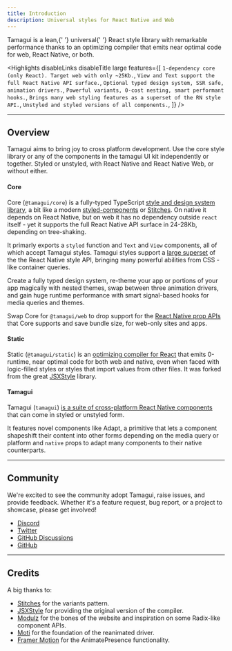 ```yaml
---
title: Introduction
description: Universal styles for React Native and Web
---
```


<IntroParagraph>
  Tamagui is a lean,{' '}
  <TooltipSimple
    placement="top"
    label="100% shared style code between web and React Native."
  ><span className="tooltip">universal</span></TooltipSimple>{' '}
  React style library with remarkable performance thanks to an optimizing
  compiler that emits near optimal code for web, React Native, or both.
</IntroParagraph>

<Highlights
  disableLinks
  disableTitle
  large
  features={[
    `1-dependency core (only React). Target web with only ~25Kb.`,
    `View and Text support the full React Native API surface.`,
    `Optional typed design system, SSR safe, animation drivers.`,
    `Powerful variants, 0-cost nesting, smart performant hooks.`,
    `Brings many web styling features as a superset of the RN style API.`,
    `Unstyled and styled versions of all components.`,
  ]}
/>

<GetStarted />

---

## Overview

Tamagui aims to bring joy to cross platform development. Use the core style library or
any of the components in the tamagui UI kit independently or together. Styled or
unstyled, with React Native and React Native Web, or without either.

#### Core

Core (`@tamagui/core`) is a fully-typed TypeScript
[style and design system library](/docs/core/configuration), a bit like a modern
[styled-components](https://styled-components.com) or
[Stitches](https://stitches.dev). On native it depends on React Native, but on
web it has no dependency outside `react` itself - yet it supports the full React
Native API surface in 24-28Kb, depending on tree-shaking.

It primarly exports a `styled` function and `Text` and `View` components, all of
which accept Tamagui styles. Tamagui styles support a
[large superset](/docs/intro/styles) of the the React Native style API, bringing
many powerful abilities from CSS - like container queries.

Create a fully typed design system, re-theme your app or portions of your app
magically with nested themes, swap between three animation drivers, and gain
huge runtime performance with smart signal-based hooks for media queries and
themes.

Swap Core for `@tamagui/web` to drop support for the
[React Native prop APIs](/docs/intro/props) that Core supports and save bundle
size, for web-only sites and apps.

#### Static

Static (`@tamagui/static`) is an
[optimizing compiler for React](/docs/intro/why-a-compiler) that emits
0-runtime, near optimal code for both web and native, even when faced with
logic-filled styles or styles that import values from other files. It was forked
from the great [JSXStyle](https://github.com/jsxstyle/jsxstyle) library.

#### Tamagui

Tamagui (`tamagui`)
[is a suite of cross-platform React Native components](/docs/components/stacks)
that can come in styled or unstyled form.

It features novel components like Adapt, a primitive that lets a component
shapeshift their content into other forms depending on the media query or
platform and `native` props to adapt many components to their native
counterparts.

---

## Community

We're excited to see the community adopt Tamagui, raise issues, and provide
feedback. Whether it's a feature request, bug report, or a project to showcase,
please get involved!

- [Discord](https://discord.gg/4qh6tdcVDa)
- [Twitter](https://twitter.com/tamagui_js)
- [GitHub Discussions](https://github.com/tamagui/tamagui/discussions)
- [GitHub](https://github.com/tamagui/tamagui)

---

## Credits

A big thanks to:

- [Stitches](https://stitches.dev) for the variants pattern.
- [JSXStyle](https://github.com/jsxstyle/jsxstyle) for providing the original
  version of the compiler.
- [Modulz](https://github.com/modulz) for the bones of the website and
  inspiration on some Radix-like component APIs.
- [Moti](https://moti.fyi) for the foundation of the reanimated driver.
- [Framer Motion](https://github.com/framer/motion) for the AnimatePresence
  functionality.
